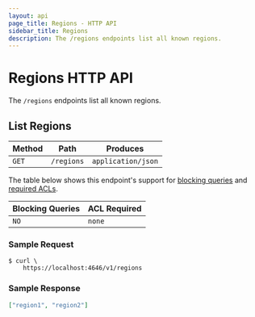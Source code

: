 ```yaml
---
layout: api
page_title: Regions - HTTP API
sidebar_title: Regions
description: The /regions endpoints list all known regions.
---
```


# Regions HTTP API

The `/regions` endpoints list all known regions.

## List Regions

| Method | Path       | Produces           |
| ------ | ---------- | ------------------ |
| `GET`  | `/regions` | `application/json` |

The table below shows this endpoint's support for
[blocking queries](/api-docs#blocking-queries) and
[required ACLs](/api-docs#acls).

| Blocking Queries | ACL Required |
| ---------------- | ------------ |
| `NO`             | `none`       |

### Sample Request

```shell
$ curl \
    https://localhost:4646/v1/regions
```

### Sample Response

```json
["region1", "region2"]
```
